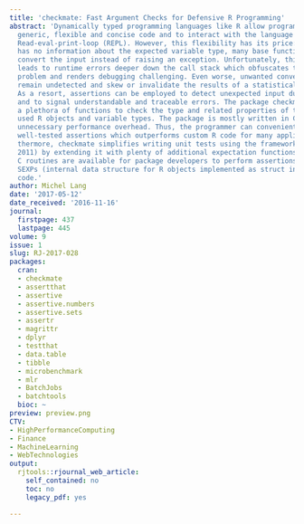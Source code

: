 ```yaml
---
title: 'checkmate: Fast Argument Checks for Defensive R Programming'
abstract: 'Dynamically typed programming languages like R allow programmers to write
  generic, flexible and concise code and to interact with the language using an interactive
  Read-eval-print-loop (REPL). However, this flexibility has its price: As the R interpreter
  has no information about the expected variable type, many base functions automatically
  convert the input instead of raising an exception. Unfortunately, this frequently
  leads to runtime errors deeper down the call stack which obfuscates the original
  problem and renders debugging challenging. Even worse, unwanted conver sions can
  remain undetected and skew or invalidate the results of a statistical analysis.
  As a resort, assertions can be employed to detect unexpected input during runtime
  and to signal understandable and traceable errors. The package checkmate provides
  a plethora of functions to check the type and related properties of the most frequently
  used R objects and variable types. The package is mostly written in C to avoid any
  unnecessary performance overhead. Thus, the programmer can conveniently write concise,
  well-tested assertions which outperforms custom R code for many applications. Fur
  thermore, checkmate simplifies writing unit tests using the framework testthat (Wickham,
  2011) by extending it with plenty of additional expectation functions, and registered
  C routines are available for package developers to perform assertions on arbitrary
  SEXPs (internal data structure for R objects implemented as struct in C) in compiled
  code.'
author: Michel Lang
date: '2017-05-12'
date_received: '2016-11-16'
journal:
  firstpage: 437
  lastpage: 445
volume: 9
issue: 1
slug: RJ-2017-028
packages:
  cran:
  - checkmate
  - assertthat
  - assertive
  - assertive.numbers
  - assertive.sets
  - assertr
  - magrittr
  - dplyr
  - testthat
  - data.table
  - tibble
  - microbenchmark
  - mlr
  - BatchJobs
  - batchtools
  bioc: ~
preview: preview.png
CTV:
- HighPerformanceComputing
- Finance
- MachineLearning
- WebTechnologies
output:
  rjtools::rjournal_web_article:
    self_contained: no
    toc: no
    legacy_pdf: yes

---
```

